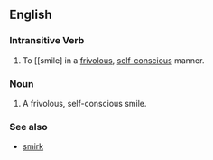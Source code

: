 ==English==
===Intransitive Verb===
# To [[smile] in a [[frivolous]], [[self-conscious]] manner.

===Noun===
# A frivolous, self-conscious smile.

===See also===
*[[smirk]]